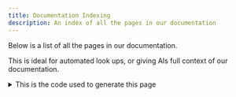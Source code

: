 ```yaml
---
title: Documentation Indexing
description: An index of all the pages in our documentation
---
```



Below is a list of all the pages in our documentation.

This is ideal for automated look ups, or giving AIs full context of our documentation.

<details>
<summary>This is the code used to generate this page</summary>
```astro
// list-pages.astro

<script>
    import { getCollection } from "astro:content";
    const ignorePages = ["all-documentation-pages"];

    const ul = document.getElementById("list-pages");

    const allPages: { slug: string }[] = await getCollection("docs");

    const pages = allPages.filter((doc) => !ignorePages.includes(doc.slug));

    pages.forEach((doc) => {
        const li = document.createElement("li");
        const a = document.createElement("a");
        a.href = `/${doc.slug}`;
        a.textContent = doc.slug;
        li.appendChild(a);
        ul!.appendChild(li);
    });
</script>

<ul id="list-pages"></ul>
```
</details>
<ListPages/>

